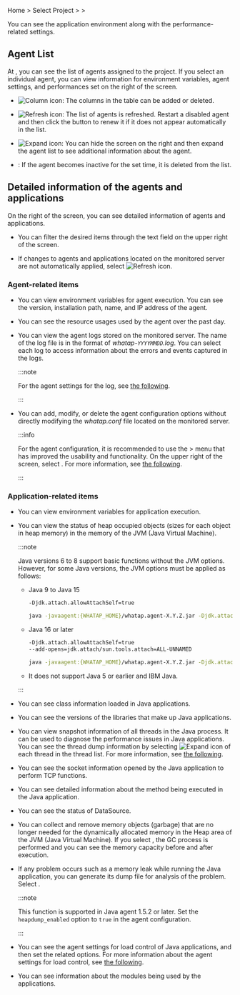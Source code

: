 Home > Select Project > <Cmdname sid="app_upper" className="uitext" /> > <Cmdname sid="agentsConfiguration" className="uitext" />

You can see the application environment along with the performance-related settings.

<ProdImg img="ipa-main.png" desc="Instance Performance Analysis" />

## Agent List

At <Cmdname sid="application_agents" className="uitext" />, you can see the list of agents assigned to the project. If you select an individual agent, you can view information for environment variables, agent settings, and performances set on the right of the screen.

- ![Column icon](/img/ico-column.svg): The columns in the table can be added or deleted.

- ![Refresh icon](/img/ico-refresh.svg): The list of agents is refreshed. Restart a disabled agent and then click the button to renew it if it does not appear automatically in the list.

- ![Expand icon](/img/ic-s-arrows-alt.svg): You can hide the screen on the right and then expand the agent list to see additional information about the agent.

  <ImgLang img='ipa-agent-list.png' desc='Agent List' />

- <Cmdname sid="inactive_agent_deletion_time" className="uitext" />: If the agent becomes inactive for the set time, it is deleted from the list.

## Detailed information of the agents and applications

On the right of the screen, you can see detailed information of agents and applications. 

- You can filter the desired items through the text field on the upper right of the screen. 

- If changes to agents and applications located on the monitored server are not automatically applied, select ![Refresh icon](/img/ico-refresh.png).

### Agent-related items

- <Cmdname sid="runtime_boot_env" className="uitext" />

  You can view environment variables for agent execution. You can see the version, installation path, name, and IP address of the agent.

<InDoc product="dotnet,golang,php">

- <Cmdname sid="agent_status" className="uitext" />

  You can see the resource usages used by the agent over the past day.

</InDoc>

- <Cmdname sid="agent_log" className="uitext" />

  You can view the agent logs stored on the monitored server. The name of the log file is in the format of _whatap-`YYYYMMDD`.log_. You can select each log to access information about the errors and events captured in the logs.

  :::note

  For the agent settings for the log, see [the following](agent-log).

  :::

- <Cmdname sid="agent_configuration" className="uitext" />

  You can add, modify, or delete the agent configuration options without directly modifying the _whatap.conf_ file located on the monitored server.

  :::info

  For the agent configuration, it is recommended to use the <Cmdname sid="management" className="uitext" /> > <Cmdname sid="agent_configuration" className="uitext" /> menu that has improved the usability and functionality. On the upper right of the screen, select <Cmdname sid="new_agents_setting" className="uitext" />. For more information, see [the following](set-agent#set-agent-service).

  :::

### Application-related items

- <Cmdname sid="boot_env" className="uitext" />

  You can view environment variables for application execution.

<InDoc product="java">

- <Cmdname sid="heap_histogram" className="uitext" />

  You can view the status of heap occupied objects (sizes for each object in heap memory) in the memory of the JVM (Java Virtual Machine).

  :::note

  Java versions 6 to 8 support basic functions without the JVM options. However, for some Java versions, the JVM options must be applied as follows:

  - Java 9 to Java 15

    ```bash
    -Djdk.attach.allowAttachSelf=true
    ```

    ```bash title="example"
    java -javaagent:{WHATAP_HOME}/whatap.agent-X.Y.Z.jar -Djdk.attach.allowAttachSelf=true -jar {application.jar}
    ```

  - Java 16 or later

    ```bash
    -Djdk.attach.allowAttachSelf=true
    --add-opens=jdk.attach/sun.tools.attach=ALL-UNNAMED
    ```

    ```bash title="example"
    java -javaagent:{WHATAP_HOME}/whatap.agent-X.Y.Z.jar -Djdk.attach.allowAttachSelf=true --add-opens=java.base/java.lang=ALL-UNNAMED --add-opens=jdk.attach/sun.tools.attach=ALL-UNNAMED -jar {application.jar}
    ```

  - It does not support Java 5 or earlier and IBM Java.

  :::

- <Cmdname sid="loaded_classes" className="uitext" />

  You can see class information loaded in Java applications.

- <Cmdname sid="components_version" className="uitext" />

  You can see the versions of the libraries that make up Java applications.

- <Cmdname sid="thread_list" className="uitext" />

  You can view snapshot information of all threads in the Java process. It can be used to diagnose the performance issues in Java applications. You can see the thread dump information by selecting ![Expand icon](/img/ico-expander.svg) of each thread in the thread list. For more information, see [the following](#thread-details).

- <Cmdname sid="open_socket_count" className="uitext" />

  You can see the socket information opened by the Java application to perform TCP functions.

- <Cmdname sid="method_stat" className="uitext" />

  You can see detailed information about the method being executed in the Java application.

- <Cmdname sid="datasource_status" className="uitext" />

  You can see the status of DataSource.

- <Cmdname sid="system_gc_only" className="uitext" />

  You can collect and remove memory objects (garbage) that are no longer needed for the dynamically allocated memory in the Heap area of the JVM (Java Virtual Machine). If you select <Cmdname sid="run" className="uitext" />, the GC process is performed and you can see the memory capacity before and after execution.

- <Cmdname sid="heap_dump" className="uitext" />

  If any problem occurs such as a memory leak while running the Java application, you can generate its dump file for analysis of the problem. Select <Cmdname sid="dump_heap" className="uitext" />.

  :::note

  This function is supported in Java agent 1.5.2 or later. Set the `heapdump_enabled` option to `true` in the agent configuration.

  :::

- <Cmdname sid="configuration_throttling" className="uitext" />

  You can see the agent settings for load control of Java applications, and then set the related options. For more information about the agent settings for load control, see [the following](agent-load-amount).

</InDoc>

<InDoc product="nodejs,php,python">

- <Cmdname sid="module_dependency" className="uitext" />

  You can see information about the modules being used by the applications.

</InDoc>
